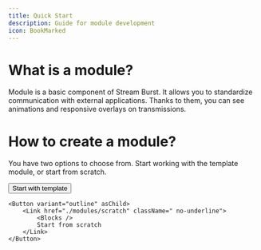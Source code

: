 ```yaml
---
title: Quick Start
description: Guide for module development
icon: BookMarked
---
```



# What is a module?

Module is a basic component of Stream Burst. It allows you to standardize communication with external applications. Thanks to them, you can see animations and responsive overlays on transmissions.

# How to create a module?

You have two options to choose from. Start working with the template module, or start from scratch.

<span className="grid grid-cols-2 gap-2 w-full *:h-16">
	<Button variant="outline" asChild>
		<Link href="./modules/template" className=" no-underline">
			<Package />
			Start with template
		</Link>
	</Button>

    <Button variant="outline" asChild>
    	<Link href="./modules/scratch" className=" no-underline">
    		<Blocks />
    		Start from scratch
    	</Link>
    </Button>

</span>
